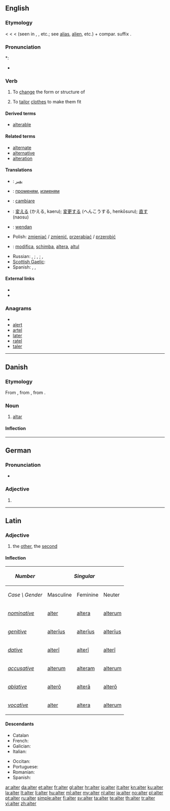 {{also|Alter|älter}}
==English==

===Etymology===
< {{etyl|ML.}} {{term|alterare||to make other}} < {{etyl|la}} {{term|alter||the other|lang=la}} < {{term|al-}} (seen in {{term|alius||other}}, {{term|alienus||of another}}, etc.; see [[alias]], [[alien]], etc.) + compar. suffix {{term|-ter}}.

===Pronunciation===
*: {{rhymes|ɔːltə(r)}}
* {{homophones|altar}}

===Verb===
{{en-verb}}

# {{transitive}} To [[change]] the form or structure of
# {{transitive}} To [[tailor]] [[clothes]] to make them fit

====Derived terms====
* [[alterable]]

====Related terms====
* [[alternate]]
* [[alternative]]
* [[alteration]]

====Translations====
{{trans-top|To change the form or structure of}}
* {{ttbc|ar}}: [[يغير]]
* {{ttbc|bg}}: [[променям]], [[изменям]]
* {{ttbc|it}}: [[cambiare]]
* {{ttbc|ja}}: [[変える]] (かえる, kaeru); [[変更する]] (へんこうする, henkōsuru); [[直す]] (naosu)
* {{ttbc|ang}}: [[wendan]]
* Polish: [[zmieniać]] / [[zmienić]], [[przerabiać]] / [[przerobić]]
{{trans-mid}}
* {{ttbc|ro}}: [[modifica]], [[schimba]], [[altera]], [[altul]]
* Russian: {{t+|ru|изменять|tr=izm'en'át'}} {{impf}}, {{t+|ru|изменить|tr=izm'enít'}} {{pf.}}; {{t+|ru|менять|tr=m'en'át'}} {{impf}}, {{t|ru|поменить|tr=pozm'en'át'}} {{pf.}}; {{t|ru|переделывать|tr=p'er'ed'élyvat't'}} {{impf}}, {{t|ru|переделать|tr=p'er'ed'élat'}} {{pf.}}
* [[Scottish Gaelic]]: {{t|gd|mùth}}
* Spanish: {{t|es|alterar}}, {{t|es|cambiar}}, {{t|es|modificar}}
{{trans-bottom}}

====External links====
* {{R:Webster 1913}}
* {{R:Century 1911}}

===Anagrams===
* {{alphagram|aelrt}}
* [[alert#English|alert]]
* [[artel#English|artel]]
* [[later#English|later]]
* [[ratel#English|ratel]]
* [[taler#English|taler]]

----

==Danish==
{{wikipedia|lang=da}}

===Etymology===

From {{etyl|non|da}} {{term|altari|lang=non}}, from {{etyl|osx|da}} {{term|altari|laang=osx}}, from {{etyl|la|da}} {{term|altare||altar|lang=la}}.

===Noun===
{{da-noun|stem=altr|et|e|sg-def-2=alteret}}

# [[altar]]

====Inflection====
{{da-noun-infl|stem=altr|et|e|sg-def-2=alteret|gen-sg-def-2=alterets}}

----

==German==

===Pronunciation===
* {{IPA|/ˈʔaltɐ/|lang=de}}

===Adjective===
{{infl|de|adjective form}}

# {{inflected form of|alt|lang=de}}

----

==Latin==
{{attention|la|Are there standard tables which can handle this?}}

===Adjective===
{{la-adj-1&2|alter|altera|altera|alterum|alterum}}

# the [[other]], the [[second]]

====Inflection====
{{ladecl1&2ius}}
{| class="prettytable inflection-table"
!style="background:# {{Latincolour3}};"| ''Number''
!style="background:# {{Latincolour3}};" colspan=3| ''Singular''
|
!style="background:# {{Latincolour3}};" colspan=3| ''Plural''
|-
!style="background:# {{Latincolour1}};"|''Case \ Gender''
!style="background:# {{Latincolour1}};"| Masculine
!style="background:# {{Latincolour1}};"| Feminine
!style="background:# {{Latincolour1}};"| Neuter
|
!style="background:# {{Latincolour1}};"| Masculine
!style="background:# {{Latincolour1}};"| Feminine
!style="background:# {{Latincolour1}};"| Neuter
|-
!style="background:# {{Latincolour1}};"| ''[[nominative]]''
|style="background:# {{Latincolour2}};"| [[alter#Latin|alter]]
|style="background:# {{Latincolour2}};"| [[altera#Latin|altera]]
|style="background:# {{Latincolour2}};"| [[alterum#Latin|alterum]]
|
|style="background:# {{Latincolour2}};"| [[alteri#Latin|alterī]]
|style="background:# {{Latincolour2}};"| [[alterae#Latin|alterae]]
|style="background:# {{Latincolour2}};"| [[altera#Latin|altera]]
|-
!style="background:# {{Latincolour1}};"| ''[[genitive]]''
|style="background:# {{Latincolour2}};"| [[alterius#Latin|alterīus]]
|style="background:# {{Latincolour2}};"| [[alterius#Latin|alterīus]]
|style="background:# {{Latincolour2}};"| [[alterius#Latin|alterīus]]
|
|style="background:# {{Latincolour2}};"| [[alterorum#Latin|alterōrum]]
|style="background:# {{Latincolour2}};"| [[alterarum#Latin|alterārum]]
|style="background:# {{Latincolour2}};"| [[alterorum#Latin|alterōrum]]
|-
!style="background:# {{Latincolour1}};"| ''[[dative]]''
|style="background:# {{Latincolour2}};"| [[alteri#Latin|alterī]]
|style="background:# {{Latincolour2}};"| [[alteri#Latin|alterī]]
|style="background:# {{Latincolour2}};"| [[alteri#Latin|alterī]]
|
|style="background:# {{Latincolour2}};"| [[alteris#Latin|alterīs]]
|style="background:# {{Latincolour2}};"| [[alteris#Latin|alterīs]]
|style="background:# {{Latincolour2}};"| [[alteris#Latin|alterīs]]
|-
!style="background:# {{Latincolour1}};"| ''[[accusative]]''
|style="background:# {{Latincolour2}};"| [[alterum#Latin|alterum]]
|style="background:# {{Latincolour2}};"| [[alteram#Latin|alteram]]
|style="background:# {{Latincolour2}};"| [[alterum#Latin|alterum]]
|
|style="background:# {{Latincolour2}};"| [[alteros#Latin|alterōs]]
|style="background:# {{Latincolour2}};"| [[alteras#Latin|alterās]]
|style="background:# {{Latincolour2}};"| [[altera#Latin|altera]]
|-
!style="background:# {{Latincolour1}};"| ''[[ablative]]''
|style="background:# {{Latincolour2}};"| [[altero#Latin|alterō]]
|style="background:# {{Latincolour2}};"| [[altera#Latin|alterā]]
|style="background:# {{Latincolour2}};"| [[altero#Latin|alterō]]
|
|style="background:# {{Latincolour2}};"| [[alteris#Latin|alterīs]]
|style="background:# {{Latincolour2}};"| [[alteris#Latin|alterīs]]
|style="background:# {{Latincolour2}};"| [[alteris#Latin|alterīs]]
|-
!style="background:# {{Latincolour1}};"| ''[[vocative]]''
|style="background:# {{Latincolour2}};"| [[alter#Latin|alter]]
|style="background:# {{Latincolour2}};"| [[altera#Latin|altera]]
|style="background:# {{Latincolour2}};"| [[alterum#Latin|alterum]]
|
|style="background:# {{Latincolour2}};"| [[alteri#Latin|alterī]]
|style="background:# {{Latincolour2}};"| [[alterae#Latin|alterae]]
|style="background:# {{Latincolour2}};"| [[altera#Latin|altera]]
|}

====Descendants====
{{top2}}
* Catalan {{l|ca|altre}}
* French: {{l|fr|autre}}
* Galician: {{l|gl|outro}}
* Italian: {{l|it|altro}}
{{mid2}}
* Occitan: {{l|oc|aute}}
* Portuguese: {{l|pt|outro}}
* Romanian: {{l|ro|alt}}
* Spanish: {{l|es|otro}}
{{bottom}}

[[ar:alter]]
[[da:alter]]
[[et:alter]]
[[fr:alter]]
[[gl:alter]]
[[hr:alter]]
[[io:alter]]
[[it:alter]]
[[kn:alter]]
[[ku:alter]]
[[la:alter]]
[[lt:alter]]
[[li:alter]]
[[hu:alter]]
[[ml:alter]]
[[my:alter]]
[[nl:alter]]
[[ja:alter]]
[[no:alter]]
[[pl:alter]]
[[pt:alter]]
[[ru:alter]]
[[simple:alter]]
[[fi:alter]]
[[sv:alter]]
[[ta:alter]]
[[te:alter]]
[[th:alter]]
[[tr:alter]]
[[vi:alter]]
[[zh:alter]]